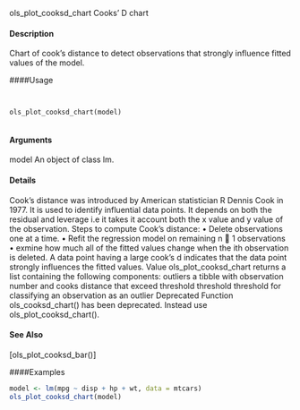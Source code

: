 
ols_plot_cooksd_chart Cooks’ D chart

#### Description 
 
Chart of cook’s distance to detect observations that strongly influence fitted values of the model.

####Usage 
<pre><code>

ols_plot_cooksd_chart(model)

</code></pre>
#### Arguments 
 
model An object of class lm.

#### Details 
 
Cook’s distance was introduced by American statistician R Dennis Cook in 1977. It is used to
identify influential data points. It depends on both the residual and leverage i.e it takes it account
both the x value and y value of the observation.
Steps to compute Cook’s distance:
  • Delete observations one at a time.
• Refit the regression model on remaining n 􀀀 1 observations
• exmine how much all of the fitted values change when the ith observation is deleted.
A data point having a large cook’s d indicates that the data point strongly influences the fitted values.
Value
ols_plot_cooksd_chart returns a list containing the following components:
  outliers a tibble with observation number and cooks distance that exceed threshold
threshold threshold for classifying an observation as an outlier
Deprecated Function
ols_cooksd_chart() has been deprecated. Instead use ols_plot_cooksd_chart().

#### See Also 

[ols_plot_cooksd_bar()]

####Examples 
```r

model <- lm(mpg ~ disp + hp + wt, data = mtcars)
ols_plot_cooksd_chart(model)
```
